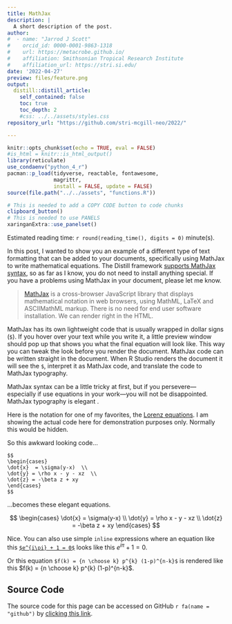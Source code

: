 ```yaml
---
title: MathJax
description: |
  A short description of the post.
author:
#  - name: "Jarrod J Scott"
#    orcid_id: 0000-0001-9863-1318
#    url: https://metacrobe.github.io/
#    affiliation: Smithsonian Tropical Research Institute
#    affiliation_url: https://stri.si.edu/
date: '2022-04-27'
preview: files/feature.png
output:
  distill::distill_article:
    self_contained: false
    toc: true
    toc_depth: 2
    #css: ../../assets/styles.css
repository_url: "https://github.com/stri-mcgill-neo/2022/"

---
```


```r
knitr::opts_chunk$set(echo = TRUE, eval = FALSE)
#is_html = knitr::is_html_output()
library(reticulate)
use_condaenv("python_4_r")
pacman::p_load(tidyverse, reactable, fontawesome,
               magrittr,
               install = FALSE, update = FALSE)
source(file.path("../../assets", "functions.R"))
```

```r
# This is needed to add a COPY CODE button to code chunks
clipboard_button()
# This is needed to use PANELS
xaringanExtra::use_panelset()
```

<aside>
Estimated reading time: `r round(reading_time(), digits = 0)` minute(s).
</aside>


In this post, I wanted to show you an example of a different type of text formatting that can be added to your documents, specifically using MathJax to write mathematical equations. The Distill framework [supports MathJax syntax](https://rstudio.github.io/distill/basics.html#equations), so as far as I know, you do not need to install anything special. If you have a problems using MathJax in your document, please let me know. 

> [MathJax](https://www.MathJax.org/) is a cross-browser JavaScript library that displays mathematical notation in web browsers, using MathML, LaTeX and ASCIIMathML markup. There is no need for end user software installation. We can render right in the HTML.

MathJax has its own lightweight code that is usually wrapped in dollar signs (`$`). If you hover over your text while you write it, a little preview window should pop up that shows you what the final equation will look like. This way you can tweak the look before you render the document. MathJax code can be written straight in the document. When R Studio renders the document it will see the `$`, interpret it as MathJax code, and translate the code to MathJax typography.

MathJax syntax can be a little tricky at first, but if you persevere---especially if use equations in your work---you will not be disappointed. MathJax typography is elegant .

Here is the notation for one of my favorites, the [Lorenz equations](https://en.wikipedia.org/wiki/Lorenz_system). I am showing the actual code here for demonstration purposes only. Normally this would be hidden.

So this awkward looking code…

```
$$
\begin{cases}
\dot{x}  = \sigma(y-x)  \\
\dot{y} = \rho x - y - xz  \\
\dot{z} = -\beta z + xy
\end{cases}
$$
```

...becomes these elegant equations.

$$
\begin{cases}
\dot{x}  = \sigma(y-x)  \\
\dot{y} = \rho x - y - xz  \\
\dot{z} = -\beta z + xy
\end{cases}
$$

Nice. You can also use simple `inline` expressions where  an equation like this  [`$e^{i\pi} + 1 = 0$`](https://en.wikipedia.org/wiki/Euler%27s_identity) looks like this $e^{i\pi} + 1 = 0$.  

Or  this equation `$f(k) = {n \choose k} p^{k} (1-p)^{n-k}$` is rendered like this $f(k) = {n \choose k} p^{k} (1-p)^{n-k}$.






##  Source Code {.appendix}

The source code for this page can be accessed on GitHub `r fa(name = "github")` by [clicking this link](`r source_code()`). 
